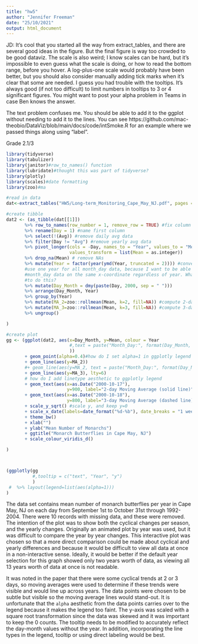 ```yaml
---
title: "hw5"
author: "Jennifer Freeman"
date: "25/10/2021"
output: html_document
---
```


JD: It's cool that you started all the way from extract_tables, and there are several good ideas in the figure. But the final figure is way too crowded to be good dataviz. The scale is also weird; I know scales can be hard, but it's impossible to even guess what the scale is doing, or how to read the bottom range, before you hover. A log-plus-one scale would probably have been better, but you should also consider manually adding tick marks when it's clear that some are needed. I guess you had trouble with the tooltips. It's always good (if not too difficult) to limit numbers in tooltips to 3 or 4 significant figures. You might want to post your alpha problem in Teams in case Ben knows the answer. 

The text problem confuses me. You should be able to add it to the ggplot without needing to add it to the lines. You can see https://github.com/mac-theobio/DataViz/blob/main/docs/code/intSmoke.R for an example where we passed things along using "label".

Grade 2.1/3

```r
library(tidyverse)
library(tabulizer)
library(janitor)#row_to_names() function
library(lubridate)#thought this was part of tidyverse?
library(plotly)
library(scales)#date formatting
library(zoo)#ma
```

```r
#read in data
dat<-extract_tables("HW5/Long-term_Monitoring_Cape_May_NJ.pdf", pages = 8)

#create tibble
dat2 <- (as_tibble(dat[[1]])
       %>% row_to_names(row_number = 1, remove_row = TRUE) #fix column names,set them to first row
       %>% rename(Day = 1) #name first column
       %>% select(!(Avg)) #remove daily avg data
       %>% filter(Day != "Avg") #remove yearly avg data
       %>% pivot_longer(cols = -Day, names_to = "Year", values_to = "Mean",
                        values_transform = list(Mean = as.integer))
       %>% drop_na(Mean) # remove NAs
       %>% mutate(Year = factor(year(ymd(Year, truncated = 2)))) #convert to 4 digit year
       #use one year for all month_day data, because I want to be able to plot all the same
       #month_day data on the same x-coordinate regardless of year. What is the better way 
       #to do this?
       %>% mutate(Day_Month = dmy(paste(Day, 2000, sep = " ")))
       %>% arrange(Day_Month, Year)
       %>% group_by(Year)
       %>% mutate(MA_2=zoo::rollmean(Mean, k=2, fill=NA)) #compute 2-day moving average/year
       %>% mutate(MA_3=zoo::rollmean(Mean, k=3, fill=NA)) #compute 3-day moving average/year
       %>% ungroup()

)

#create plot
gg <- (ggplot(dat2, aes(x=Day_Month, y=Mean, colour = Year
                        #,text = paste("Month_Day:", format(Day_Month, "%d-%b")) #when I use the text aes to pass to the tooltip the geom_lines don't get added to the plot
                        ))
       + geom_point(alpha=0.4)#how do I set alpha=1 in ggplotly legend
       + geom_line(aes(y=MA_2))
       #+ geom_line(aes(y=MA_2, text = paste("Month_Day:", format(Day_Month, "%d-%b"))))
       + geom_line(aes(y=MA_3), lty=6)
       # how do I add linetype aesthetic to ggplotly legend
       + geom_text(aes(x=as.Date("2000-10-17"), 
                       y=900, label="2-day Moving Average (solid line)"), color="#482173FF")
       + geom_text(aes(x=as.Date("2000-10-18"), 
                       y=800, label="3-day Moving Average (dashed line)"), color="#482173FF")
       + scale_y_sqrt() #scale y, and keep y=0
       + scale_x_date(labels=date_format("%d-%b"), date_breaks = "1 week")
       + theme_bw()
       + xlab("")
       + ylab("Mean Number of Monarchs")
       + ggtitle("Monarch Butterflies in Cape May, NJ")
       + scale_colour_viridis_d()

)



(ggplotly(gg
          #,tooltip = c("text", "Year", "y")
          )
 #  %>% layout(legend=list(aes(alpha=1)))
)

```


The data set contains mean number of monarch butterflies per year in Cape May, NJ on each day from September 1st to October 31st through 1992-2004. There were 10 records with missing data, and these were removed. The intention of the plot was to show both the cyclical changes per season, and the yearly changes. Originally an animated plot by year was used, but it was difficult to compare the year by year changes. This interactive plot was chosen so that a more direct comparison could be made about cyclical and yearly differences and because it would be difficult to view all data at once in a non-interactive sense. Ideally, it would be better if the default year selection for this graph showed only two years worth of data, as viewing all 13 years worth of data at once is not readable.

It was noted in the paper that there were some cyclical trends at 2 or 3 days, so moving averages were used to determine if these trends were visible and would line up across years. The data points were chosen to be subtle but visible so the moving average lines would stand-out. It is unfortunate that the `alpha` aesthetic from the data points carries over to the legend because it makes the legend too faint. The y-axis was scaled with a square root transformation since the data was skewed and it was important to keep the 0 counts. The tooltip needs to be modified to accurately reflect the day-month values without the year. In addition, incorporating the line types in the legend, tooltip or using direct labeling would be best. 
